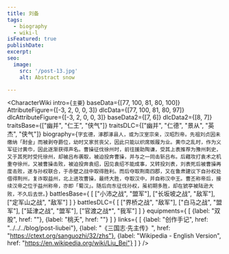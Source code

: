 ```yaml
---
title: 刘备
tags:
  - biography
  - wiki-l
isFeatured: true
publishDate:
excerpt:
seo:
  image:
    src: '/post-13.jpg'
    alt: Abstract snow

---
```



<CharacterWiki
  intro={`主要`}
  baseData={[77, 100, 81, 80, 100]}
  AttributeFigure={[-3, 2, 0, 0, 3]}
  dlcData={[77, 100, 81, 80, 97]}
  dlcAttributeFigure={[-3, 2, 0, 0, 3]}
  baseData2={[7, 6]}
  dlcData2={[8, 7]}
  traitsBase={["幽并", "仁王", "侠气"]}
  traitsDLC={["幽并", "仁德", "景从", "英杰", "侠气"]}
  biography={`字玄德，涿郡涿县人，或为汉室宗亲，汉昭烈帝。先祖刘贞因未缴纳「酎金」而被剥夺爵位，幼时又家贫丧父，因此只能以织席贩履为业。黄巾之乱时，作为义军征讨黄巾，因此逐渐获得声名。曹操征伐徐州时，前往援助陶谦，受其上表推荐为豫州刺史，又于其死时受托徐州，却被吕布袭取，被迫投奔曹操，并与之一同击斩吕布。后藉攻打袁术之机重夺徐州，又被曹操击败，被迫投奔袁绍，因见袁绍不能成事，又转投刘表，刘表死后被曹操再度击败，遂与孙权联合，于赤壁之战中取得胜利。而后夺取荆南四郡，又在鲁肃建议下自孙权处借得荆州，复诈取益州，北上进攻曹操，最终大胜，夺取汉中，并自称汉中王。曹丕称帝后，接续汉帝之位于益州称帝，亦即「蜀汉」。随后向东征伐孙权，虽初期多胜，却在猇亭被陆逊大败，不久后去世。`}
  battlesBase={
    [
      ["小沛之战", "盟军"],
      ["长坂坡之战", "敌军"],
      ["定军山之战", "敌军"]
    ]
  }
  battlesDLC={
    [
      ["界桥之战", "敌军"],
      ["白马之战", "盟军"],
      ["延津之战", "盟军"],
      ["官渡之战*", "我军"]
    ]
  }
  equipments={
    [
      {label: "双股", href: ""},
      {label: "桃夭", href: ""}
    ]
  }
  links={
    [
      {label: "创作手记", href: "../../../blog/post-liubei"},
      {label: "《三国志·先主传》", href: "https://ctext.org/sanguozhi/32/zhs"},
      {label: "Wikipedia - English Version", href: "https://en.wikipedia.org/wiki/Liu_Bei"}
    ]
  }
/>
